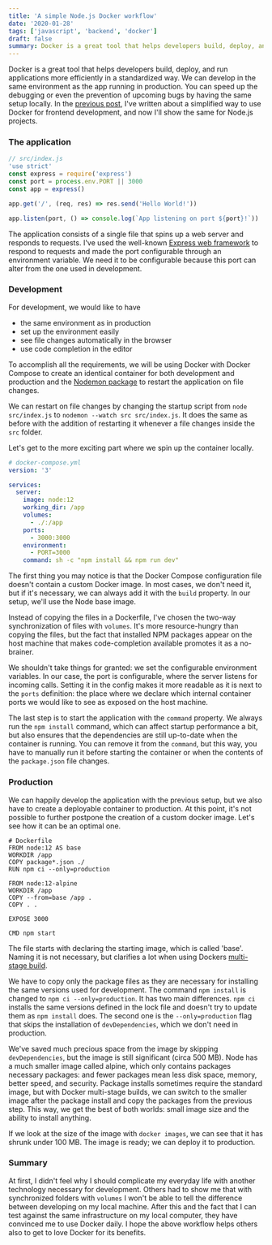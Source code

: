 ```yaml
---
title: 'A simple Node.js Docker workflow'
date: '2020-01-28'
tags: ['javascript', 'backend', 'docker']
draft: false
summary: Docker is a great tool that helps developers build, deploy, and run applications more efficiently in a standardized way. We can develop in the same environment as the app running in production.
---
```


Docker is a great tool that helps developers build, deploy, and run applications more efficiently in a standardized way. We can develop in the same environment as the app running in production. You can speed up the debugging or even the prevention of upcoming bugs by having the same setup locally. In the [previous post](https://dev.to/vuesomedev/frontend-development-with-docker-simplified-254i), I've written about a simplified way to use Docker for frontend development, and now I'll show the same for Node.js projects.

### The application

```javascript
// src/index.js
'use strict'
const express = require('express')
const port = process.env.PORT || 3000
const app = express()

app.get('/', (req, res) => res.send('Hello World!'))

app.listen(port, () => console.log(`App listening on port ${port}!`))
```

The application consists of a single file that spins up a web server and responds to requests. I've used the well-known [Express web framework](https://expressjs.com/) to respond to requests and made the port configurable through an environment variable. We need it to be configurable because this port can alter from the one used in development.

### Development

For development, we would like to have

- the same environment as in production
- set up the environment easily
- see file changes automatically in the browser
- use code completion in the editor

To accomplish all the requirements, we will be using Docker with Docker Compose to create an identical container for both development and production and the [Nodemon package](https://nodemon.io/) to restart the application on file changes.

We can restart on file changes by changing the startup script from `node src/index.js` to `nodemon --watch src src/index.js`. It does the same as before with the addition of restarting it whenever a file changes inside the `src` folder.

Let's get to the more exciting part where we spin up the container locally.

```yaml
# docker-compose.yml
version: '3'

services:
  server:
    image: node:12
    working_dir: /app
    volumes:
      - ./:/app
    ports:
      - 3000:3000
    environment:
      - PORT=3000
    command: sh -c "npm install && npm run dev"
```

The first thing you may notice is that the Docker Compose configuration file doesn't contain a custom Docker image. In most cases, we don't need it, but if it's necessary, we can always add it with the `build` property. In our setup, we'll use the Node base image.

Instead of copying the files in a Dockerfile, I've chosen the two-way synchronization of files with `volumes`. It's more resource-hungry than copying the files, but the fact that installed NPM packages appear on the host machine that makes code-completion available promotes it as a no-brainer.

We shouldn't take things for granted: we set the configurable environment variables. In our case, the port is configurable, where the server listens for incoming calls. Setting it in the config makes it more readable as it is next to the `ports` definition: the place where we declare which internal container ports we would like to see as exposed on the host machine.

The last step is to start the application with the `command` property. We always run the `npm install` command, which can affect startup performance a bit, but also ensures that the dependencies are still up-to-date when the container is running. You can remove it from the `command`, but this way, you have to manually run it before starting the container or when the contents of the `package.json` file changes.

### Production

We can happily develop the application with the previous setup, but we also have to create a deployable container to production. At this point, it's not possible to further postpone the creation of a custom docker image. Let's see how it can be an optimal one.

```docker
# Dockerfile
FROM node:12 AS base
WORKDIR /app
COPY package*.json ./
RUN npm ci --only=production

FROM node:12-alpine
WORKDIR /app
COPY --from=base /app .
COPY . .

EXPOSE 3000

CMD npm start
```

The file starts with declaring the starting image, which is called 'base'. Naming it is not necessary, but clarifies a lot when using Dockers [multi-stage build](https://docs.docker.com/develop/develop-images/multistage-build/).

We have to copy only the package files as they are necessary for installing the same versions used for development. The command `npm install` is changed to `npm ci --only=production`. It has two main differences. `npm ci` installs the same versions defined in the lock file and doesn't try to update them as `npm install` does. The second one is the `--only=production` flag that skips the installation of `devDependencies`, which we don't need in production.

We've saved much precious space from the image by skipping `devDependencies`, but the image is still significant (circa 500 MB). Node has a much smaller image called alpine, which only contains packages necessary packages: and fewer packages mean less disk space, memory, better speed, and security. Package installs sometimes require the standard image, but with Docker multi-stage builds, we can switch to the smaller image after the package install and copy the packages from the previous step. This way, we get the best of both worlds: small image size and the ability to install anything.

If we look at the size of the image with `docker images`, we can see that it has shrunk under 100 MB. The image is ready; we can deploy it to production.

### Summary

At first, I didn't feel why I should complicate my everyday life with another technology necessary for development. Others had to show me that with synchronized folders with `volumes` I won't be able to tell the difference between developing on my local machine. After this and the fact that I can test against the same infrastructure on my local computer, they have convinced me to use Docker daily. I hope the above workflow helps others also to get to love Docker for its benefits.
